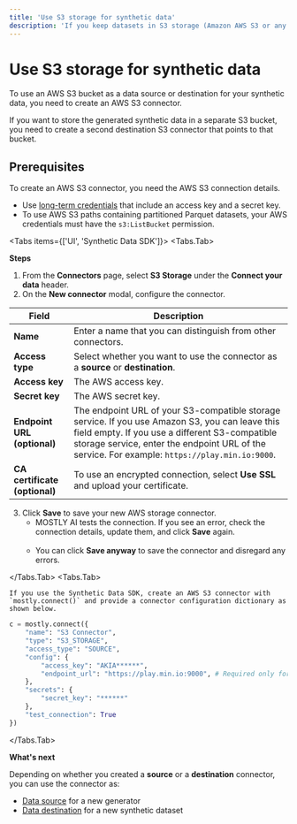 ```yaml
---
title: 'Use S3 storage for synthetic data'
description: 'If you keep datasets in S3 storage (Amazon AWS S3 or any S3-compatible storage service), you can synthesize them via an S3 connector in MOSTLY AI. If you want to store the generated synthetic data in a separate S3 bucket, you need to create a second destination S3 connector that points to that bucket.'
---
```



# Use S3 storage for synthetic data

To use an AWS S3 bucket as a data source or destination for your synthetic data, you need to create an AWS S3 connector.

If you want to store the generated synthetic data in a separate S3 bucket, you need to create a second destination S3 connector that points to that bucket.

## Prerequisites

To create an AWS S3 connector, you need the AWS S3 connection details.

- Use [long-term credentials](https://docs.aws.amazon.com/sdkref/latest/guide/access-iam-users.html) that include an access key and a secret key.
- To use AWS S3 paths containing partitioned Parquet datasets, your AWS credentials must have the `s3:ListBucket` permission.

<Tabs items={['UI', 'Synthetic Data SDK']}>
<Tabs.Tab>

**Steps**

1.  From the **Connectors** page, select **S3 Storage** under the **Connect your data** header.
2.  On the **New connector** modal, configure the connector.

| Field                         | Description                                                                                                                                                                                                                                         |
| ----------------------------- | --------------------------------------------------------------------------------------------------------------------------------------------------------------------------------------------------------------------------------------------------- |
| **Name**                      | Enter a name that you can distinguish from other connectors.                                                                                                                                                                                        |
| **Access type**               | Select whether you want to use the connector as a **source** or **destination**.                                                                                                                                                                    |
| **Access key**                | The AWS access key.                                                                                                                                                                                                                                 |
| **Secret key**                | The AWS secret key.                                                                                                                                                                                                                                 |
| **Endpoint URL (optional)**   | The endpoint URL of your S3-compatible storage service. If you use Amazon S3, you can leave this field empty. If you use a different S3-compatible storage service, enter the endpoint URL of the service. For example: `https://play.min.io:9000`. |
| **CA certificate (optional)** | To use an encrypted connection, select **Use SSL** and upload your certificate.                                                                                                                                                                     |

3.  Click **Save** to save your new AWS storage connector.
    - MOSTLY AI tests the connection. If you see an error, check the connection details, update them, and click **Save** again.<br /><br />
    - You can click **Save anyway** to save the connector and disregard any errors.

</Tabs.Tab>
<Tabs.Tab>

    If you use the Synthetic Data SDK, create an AWS S3 connector with `mostly.connect()` and provide a connector configuration dictionary as shown below.

```python copy filename="python" {3}
c = mostly.connect({
    "name": "S3 Connector",
    "type": "S3_STORAGE",
    "access_type": "SOURCE",
    "config": {
        "access_key": "AKIA******",
        "endpoint_url": "https://play.min.io:9000", # Required only for S3-compatible storage services
    },
    "secrets": {
        "secret_key": "******"
    },
    "test_connection": True
})
```

</Tabs.Tab>
</Tabs>

**What's next**

Depending on whether you created a **source** or a **destination** connector, you can use the connector as:

- [Data source](../use/data-source) for a new generator
- [Data destination](../use/data-destination) for a new synthetic dataset
